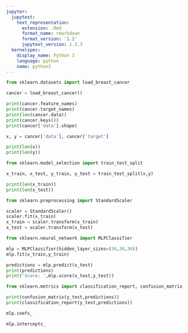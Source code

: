 ```yaml
---
jupyter:
  jupytext:
    text_representation:
      extension: .Rmd
      format_name: rmarkdown
      format_version: '1.2'
      jupytext_version: 1.3.3
  kernelspec:
    display_name: Python 3
    language: python
    name: python3
---
```


```python
from sklearn.datasets import load_breast_cancer

cancer = load_breast_cancer()

print(cancer.feature_names)
print(cancer.target_names)
print(len(cancer.data))
print(cancer.keys())
print(cancer['data'].shape)

x, y = cancer['data'], cancer['target']

print(len(x))
print(len(y))
```

```python
from sklearn.model_selection import train_test_split

x_train, x_test, y_train, y_test = train_test_split(x,y)

print(len(x_train))
print(len(x_test))
```

```python
from sklearn.preprocessing import StandardScaler

scaler = StandardScaler()
scaler.fit(x_train)
x_train = scaler.transform(x_train)
x_test = scaler.transform(x_test)

from sklearn.neural_network import MLPClassifier

mlp = MLPClassifier(hidden_layer_sizes=(30,30,30))
mlp.fit(x_train,y_train)
```

```python
predictions = mlp.predict(x_test)
print(predictions)
print('Score: ',mlp.score(x_test,y_test))
```

```python
from sklearn.metrics import classification_report, confusion_matrix

print(confusion_matrix(y_test,predictions))
print(classification_report(y_test,predictions))
```

```python
mlp.coefs_
```

```python
mlp.intercepts_
```

```python

```
